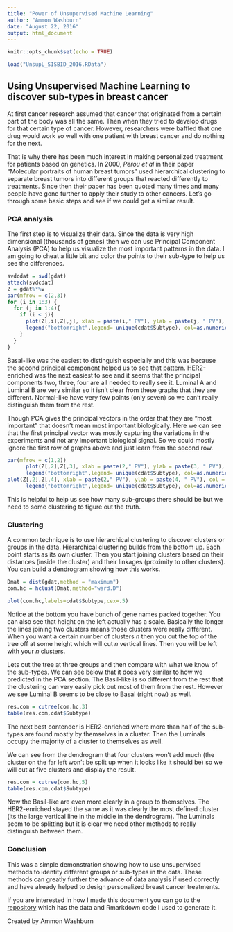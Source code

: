 ```yaml
---
title: "Power of Unsupervised Machine Learning"
author: "Ammon Washburn"
date: "August 22, 2016"
output: html_document
---
```


```r
knitr::opts_chunk$set(echo = TRUE)
```

```r
load("UnsupL_SISBID_2016.RData")
```
## Using Unsupervised Machine Learning to discover sub-types in breast cancer

At first cancer research assumed that cancer that originated from a certain part of the body was all the same.  Then when they tried to develop drugs for that certain type of cancer.  However, researchers were baffled that one drug would work so well with one patient with breast cancer and do nothing for the next.  

That is why there has been much interest in making personalized treatment for patients based on genetics.  In 2000, *Perou et al* in their paper "Molecular portraits of human breast tumors" used hierarchical clustering to separate breast tumors into different groups that reacted differently to treatments.  Since then their paper has been quoted many times and many people have gone further to apply their study to other cancers.  Let's go through some basic steps and see if we could get a similar result.  

### PCA analysis

The first step is to visualize their data.  Since the data is very high dimensional (thousands of genes) then we can use Principal Component Analysis (PCA) to help us visualize the most important patterns in the data. I am going to cheat a little bit and color the points to their sub-type to help us see the differences.

```r
svdcdat = svd(gdat)
attach(svdcdat)
Z = gdat%*%v
par(mfrow = c(2,3))
for (i in 1:3) {
  for (j in 1:4){
    if (i < j){
      plot(Z[,i],Z[,j], xlab = paste(i," PV"), ylab = paste(j, " PV"), col = as.numeric(cdat$Subtype))
      legend("bottomright",legend= unique(cdat$Subtype), col=as.numeric(unique(cdat$Subtype)), pch=1, cex = 0.6)
    }
  }
}
```

Basal-like was the easiest to distinguish especially and this was because the second principal component helped us to see that pattern. HER2-enriched was the next easiest to see and it seems that the principal components two, three, four are all needed to really see it.  Luminal A and Luminal B are very similar so it isn't clear from these graphs that they are different.  Normal-like have very few points (only seven) so we can't really distinguish them from the rest.

Though PCA gives the principal vectors in the order that they are "most important" that doesn't mean most important biologically.  Here we can see that the first principal vector was mostly capturing the variations in the experiments and not any important biological signal.  So we could mostly ignore the first row of graphs above and just learn from the second row.

```r
par(mfrow = c(1,2))
      plot(Z[,2],Z[,3], xlab = paste(2," PV"), ylab = paste(3, " PV"), col = as.numeric(cdat$Subtype))
      legend("bottomright",legend= unique(cdat$Subtype), col=as.numeric(unique(cdat$Subtype)), pch=1, cex = 0.6)
plot(Z[,2],Z[,4], xlab = paste(2," PV"), ylab = paste(4, " PV"), col = as.numeric(cdat$Subtype))
      legend("bottomright",legend= unique(cdat$Subtype), col=as.numeric(unique(cdat$Subtype)), pch=1, cex = 0.6)
```

This is helpful to help us see how many sub-groups there should be but we need to some clustering to figure out the truth.

### Clustering

A common technique is to use hierarchical clustering to discover clusters or groups in the data.  Hierarchical clustering builds from the bottom up.  Each point starts as its own cluster.  Then you start joining clusters based on their distances (inside the cluster) and their linkages (proximity to other clusters).  You can build a dendrogram showing how this works.  

```r
Dmat = dist(gdat,method = "maximum")
com.hc = hclust(Dmat,method="ward.D")

plot(com.hc,labels=cdat$Subtype,cex=.5)
```

Notice at the bottom you have bunch of gene names packed together.  You can also see that height on the left actually has a scale.  Basically the longer the lines joining two clusters means those clusters were really different.  When you want a certain number of clusters *n* then you cut the top of the tree off at some height which will cut *n* vertical lines.  Then you will be left with your *n* clusters.

Lets cut the tree at three groups and then compare with what we know of the sub-types.  We can see below that it does very similar to how we predicted in the PCA section.  The Basil-like is so different from the rest that the clustering can very easily pick out most of them from the rest. However we see Luminal B seems to be close to Basal (right now) as well.

```r
res.com = cutree(com.hc,3)
table(res.com,cdat$Subtype)
```

The next best contender is HER2-enriched where more than half of the sub-types are found mostly by themselves in a cluster.  Then the Luminals occupy the majority of a cluster to themselves as well.

We can see from the dendrogram that four clusters won't add much (the cluster on the far left won't be split up when it looks like it should be) so we will cut at five clusters and display the result.

```r
res.com = cutree(com.hc,5)
table(res.com,cdat$Subtype)
```

Now the Basil-like are even more clearly in a group to themselves.  The HER2-enriched stayed the same as it was clearly the most defined cluster (its the large vertical line in the middle in the dendrogram).  The Luminals seem to be splitting but it is clear we need other methods to really distinguish between them.

### Conclusion

This was a simple demonstration showing how to use unsupervised methods to identity different groups or sub-types in the data.  These methods can greatly further the advance of data analysis if used correctly and have already helped to design personalized breast cancer treatments.

If you are interested in how I made this document you can go to the [repository](<https://github.com/wammonj/subtype-cancer>) which has the data and Rmarkdown code I used to generate it.

Created by Ammon Washburn